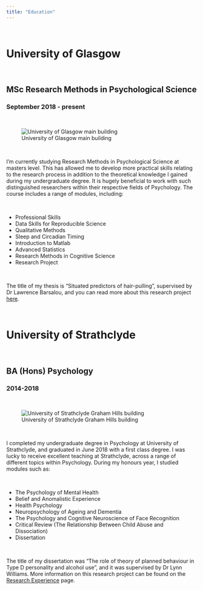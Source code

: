 ```yaml
---
title: "Education"
---
```


&nbsp;
&nbsp;

# University of Glasgow

&nbsp;

## MSc Research Methods in Psychological Science
### September 2018 - present

&nbsp;
&nbsp;

![University of Glasgow main building](images/glasgowuni.jpg)

&nbsp;
&nbsp;

I'm currently studying Research Methods in Psychological Science at masters level. This has allowed me to develop more practical skills relating to the research process in addition to the theoretical knowledge I gained during my undergraduate degree. It is hugely beneficial to work with such distinguished researchers within their respective fields of Psychology. The course includes a range of modules, including:

&nbsp;

* Professional Skills
* Data Skills for Reproducible Science
* Qualitative Methods
* Sleep and Circadian Timing
* Introduction to Matlab
* Advanced Statistics
* Research Methods in Cognitive Science
* Research Project

&nbsp;
        
The title of my thesis is "Situated predictors of hair-pulling", supervised by Dr Lawrence Barsalou, and you can read more about this research project [here](researchexperience.html).

&nbsp;
&nbsp;
&nbsp;

# University of Strathclyde

&nbsp;

## BA (Hons) Psychology
### 2014-2018

&nbsp;
&nbsp;

![University of Strathclyde Graham Hills building](images/grahamhills.jpg)

&nbsp;
&nbsp;

I completed my undergraduate degree in Psychology at University of Strathclyde, and graduated in June 2018 with a first class degree. I was lucky to receive excellent teaching at Strathclyde, across a range of different topics within Psychology. During my honours year, I studied modules such as:

&nbsp;

* The Psychology of Mental Health
* Belief and Anomalistic Experience
* Health Psychology
* Neuropsychology of Ageing and Dementia
* The Psychology and Cognitive Neuroscience of Face Recognition
* Critical Review (The Relationship Between Child Abuse and Dissociation)
* Dissertation

&nbsp;
        
The title of my dissertation was "The role of theory of planned behaviour in Type D personality and alcohol use", and it was supervised by Dr Lynn Williams. More information on this research project can be found on the  [Research Experience](researchexperience) page.

&nbsp;
&nbsp;
&nbsp;